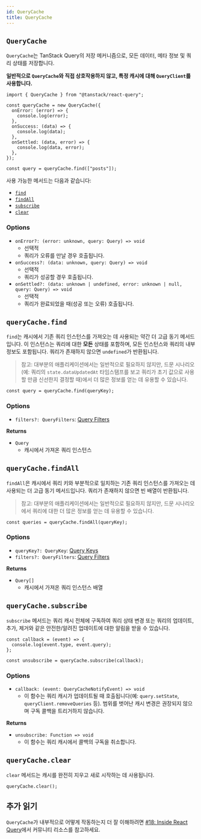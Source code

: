 ```yaml
---
id: QueryCache
title: QueryCache
---
```


## `QueryCache`

`QueryCache`는 TanStack Query의 저장 메커니즘으로, 모든 데이터, 메타 정보 및 쿼리 상태를 저장합니다.

**일반적으로 `QueryCache`와 직접 상호작용하지 않고, 특정 캐시에 대해 `QueryClient`를 사용합니다.**

```tsx
import { QueryCache } from "@tanstack/react-query";

const queryCache = new QueryCache({
  onError: (error) => {
    console.log(error);
  },
  onSuccess: (data) => {
    console.log(data);
  },
  onSettled: (data, error) => {
    console.log(data, error);
  },
});

const query = queryCache.find(["posts"]);
```

사용 가능한 메서드는 다음과 같습니다:

- [`find`](#querycachefind)
- [`findAll`](#querycachefindall)
- [`subscribe`](#querycachesubscribe)
- [`clear`](#querycacheclear)

### **Options**

- `onError?: (error: unknown, query: Query) => void`
  - 선택적
  - 쿼리가 오류를 만날 경우 호출됩니다.
- `onSuccess?: (data: unknown, query: Query) => void`
  - 선택적
  - 쿼리가 성공할 경우 호출됩니다.
- `onSettled?: (data: unknown | undefined, error: unknown | null, query: Query) => void`
  - 선택적
  - 쿼리가 완료되었을 때(성공 또는 오류) 호출됩니다.

## `queryCache.find`

`find`는 캐시에서 기존 쿼리 인스턴스를 가져오는 데 사용되는 약간 더 고급 동기 메서드입니다. 이 인스턴스는 쿼리에 대한 **모든** 상태를 포함하며, 모든 인스턴스와 쿼리의 내부 정보도 포함됩니다. 쿼리가 존재하지 않으면 `undefined`가 반환됩니다.

> 참고: 대부분의 애플리케이션에서는 일반적으로 필요하지 않지만, 드문 시나리오(예: 쿼리의 `state.dataUpdatedAt` 타임스탬프를 보고 쿼리가 초기 값으로 사용할 만큼 신선한지 결정할 때)에서 더 많은 정보를 얻는 데 유용할 수 있습니다.

```tsx
const query = queryCache.find(queryKey);
```

### **Options**

- `filters?: QueryFilters`: [Query Filters](../../framework/react/guides/filters#query-filters)

**Returns**

- `Query`
  - 캐시에서 가져온 쿼리 인스턴스

## `queryCache.findAll`

`findAll`은 캐시에서 쿼리 키와 부분적으로 일치하는 기존 쿼리 인스턴스를 가져오는 데 사용되는 더 고급 동기 메서드입니다. 쿼리가 존재하지 않으면 빈 배열이 반환됩니다.

> 참고: 대부분의 애플리케이션에서는 일반적으로 필요하지 않지만, 드문 시나리오에서 쿼리에 대한 더 많은 정보를 얻는 데 유용할 수 있습니다.

```tsx
const queries = queryCache.findAll(queryKey);
```

### **Options**

- `queryKey?: QueryKey`: [Query Keys](../../framework/react/guides/query-keys)
- `filters?: QueryFilters`: [Query Filters](../../framework/react/guides/filters#query-filters)

**Returns**

- `Query[]`
  - 캐시에서 가져온 쿼리 인스턴스 배열

## `queryCache.subscribe`

`subscribe` 메서드는 쿼리 캐시 전체에 구독하여 쿼리 상태 변경 또는 쿼리의 업데이트, 추가, 제거와 같은 안전한/알려진 업데이트에 대한 알림을 받을 수 있습니다.

```tsx
const callback = (event) => {
  console.log(event.type, event.query);
};

const unsubscribe = queryCache.subscribe(callback);
```

### **Options**

- `callback: (event: QueryCacheNotifyEvent) => void`
  - 이 함수는 쿼리 캐시가 업데이트될 때 호출됩니다(예: `query.setState`, `queryClient.removeQueries` 등). 범위를 벗어난 캐시 변경은 권장되지 않으며 구독 콜백을 트리거하지 않습니다.

**Returns**

- `unsubscribe: Function => void`
  - 이 함수는 쿼리 캐시에서 콜백의 구독을 취소합니다.

## `queryCache.clear`

`clear` 메서드는 캐시를 완전히 지우고 새로 시작하는 데 사용됩니다.

```tsx
queryCache.clear();
```

## 추가 읽기

`QueryCache`가 내부적으로 어떻게 작동하는지 더 잘 이해하려면 [#18: Inside React Query](../../framework/react/community/tkdodos-blog#18-inside-react-query)에서 커뮤니티 리소스를 참고하세요.
